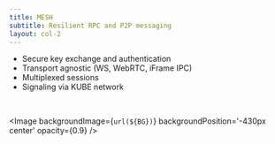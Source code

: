 ```yaml
---
title: MESH
subtitle: Resilient RPC and P2P messaging
layout: col-2
---
```



- Secure key exchange and authentication
- Transport agnostic (WS, WebRTC, iFrame IPC)
- Multiplexed sessions
- Signaling via KUBE network

<br/>

<Image
  backgroundImage={`url(${BG})`}
  backgroundPosition='-430px center'
  opacity={0.9}
/>
